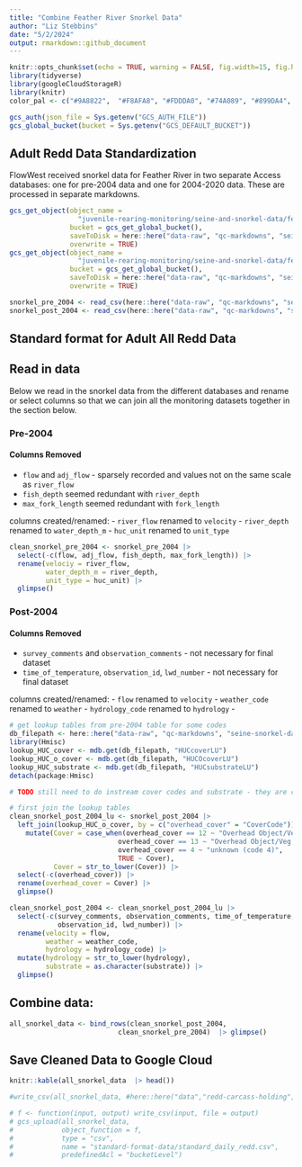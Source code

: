 ```yaml
---
title: "Combine Feather River Snorkel Data"
author: "Liz Stebbins"
date: "5/2/2024"
output: rmarkdown::github_document
---
```


```r
knitr::opts_chunk$set(echo = TRUE, warning = FALSE, fig.width=15, fig.height=10)
library(tidyverse)
library(googleCloudStorageR)
library(knitr)
color_pal <- c("#9A8822",  "#F8AFA8", "#FDDDA0", "#74A089", "#899DA4", "#446455", "#DC863B", "#C93312")

gcs_auth(json_file = Sys.getenv("GCS_AUTH_FILE"))
gcs_global_bucket(bucket = Sys.getenv("GCS_DEFAULT_BUCKET"))
```

## Adult Redd Data Standardization

FlowWest received snorkel data for Feather River in two separate Access databases: one for pre-2004 data and one for 2004-2020 data. These are processed in separate markdowns.
  
```r
gcs_get_object(object_name = 
                 "juvenile-rearing-monitoring/seine-and-snorkel-data/feather-river/data-raw/pre_2004_snorkel.csv",
               bucket = gcs_get_global_bucket(),
               saveToDisk = here::here("data-raw", "qc-markdowns", "seine-snorkel-data", "feather-river", "snorkel_pre_2004.csv"),
               overwrite = TRUE)
gcs_get_object(object_name = 
                 "juvenile-rearing-monitoring/seine-and-snorkel-data/feather-river/data-raw/post_2004_snorkel.csv",
               bucket = gcs_get_global_bucket(),
               saveToDisk = here::here("data-raw", "qc-markdowns", "seine-snorkel-data", "feather-river", "snorkel_post_2004.csv"),
               overwrite = TRUE)

snorkel_pre_2004 <- read_csv(here::here("data-raw", "qc-markdowns", "seine-snorkel-data", "feather-river", "snorkel_pre_2004.csv"))
snorkel_post_2004 <- read_csv(here::here("data-raw", "qc-markdowns", "seine-snorkel-data", "feather-river", "snorkel_post_2004.csv"))

```

## Standard format for Adult All Redd Data


  
## Read in data {.tabset}
  
Below we read in the snorkel data from the different databases and rename or select columns so that we can join all the monitoring datasets together in the section below.

### Pre-2004

#### Columns Removed

- `flow` and `adj_flow` - sparsely recorded and values not on the same scale as `river_flow`
- `fish_depth` seemed redundant with `river_depth`
- `max_fork_length` seemed redundant with `fork_length`

columns created/renamed:
- `river_flow` renamed to `velocity`
- `river_depth` renamed to `water_depth_m`
- `huc_unit` renamed to `unit_type`

```r
clean_snorkel_pre_2004 <- snorkel_pre_2004 |> 
  select(-c(flow, adj_flow, fish_depth, max_fork_length)) |> 
  rename(velociy = river_flow,
         water_depth_m = river_depth,
         unit_type = huc_unit) |> 
  glimpse()
```

### Post-2004

#### Columns Removed

- `survey_comments` and `observation_comments` - not necessary for final dataset
- `time_of_temperature`, `observation_id`, `lwd_number` - not necessary for final dataset

columns created/renamed:
- `flow` renamed to `velocity`
- `weather_code` renamed to `weather`
- `hydrology_code` renamed to `hydrology`
- 

```r
# get lookup tables from pre-2004 table for some codes
db_filepath <- here::here("data-raw", "qc-markdowns", "seine-snorkel-data", "feather-river", "feather-river-db.mdb")
library(Hmisc)
lookup_HUC_cover <- mdb.get(db_filepath, "HUCcoverLU")
lookup_HUC_o_cover <- mdb.get(db_filepath, "HUCOcoverLU")
lookup_HUC_substrate <- mdb.get(db_filepath, "HUCsubstrateLU")
detach(package:Hmisc)

# TODO still need to do instream cover codes and substrate - they are complicated and time consuming

# first join the lookup tables
clean_snorkel_post_2004_lu <- snorkel_post_2004 |> 
  left_join(lookup_HUC_o_cover, by = c("overhead_cover" = "CoverCode")) |> 
    mutate(Cover = case_when(overhead_cover == 12 ~ "Overhead Object/Veg. 0 - 0.5m, Overhead Object/Veg. 0.5 - 2m",
                           overhead_cover == 13 ~ "Overhead Object/Veg. 0 - 0.5m, Submerged Aquatic Veg/Algae",
                           overhead_cover == 4 ~ "unknown (code 4)",
                           TRUE ~ Cover),
           Cover = str_to_lower(Cover)) |> 
  select(-c(overhead_cover)) |> 
  rename(overhead_cover = Cover) |> 
  glimpse()

clean_snorkel_post_2004 <- clean_snorkel_post_2004_lu |> 
  select(-c(survey_comments, observation_comments, time_of_temperature,
            observation_id, lwd_number)) |> 
  rename(velocity = flow,
         weather = weather_code,
         hydrology = hydrology_code) |> 
  mutate(hydrology = str_to_lower(hydrology),
         substrate = as.character(substrate)) |> 
  glimpse()
```


## Combine data:

```r
all_snorkel_data <- bind_rows(clean_snorkel_post_2004, 
                           clean_snorkel_pre_2004)  |> glimpse()
```


## Save Cleaned Data to Google Cloud

```r
knitr::kable(all_snorkel_data  |> head())
```

```r
#write_csv(all_snorkel_data, #here::here("data","redd-carcass-holding","standard_all_redd_data.csv"))
```

```r
# f <- function(input, output) write_csv(input, file = output)
# gcs_upload(all_snorkel_data,
#            object_function = f,
#            type = "csv",
#            name = "standard-format-data/standard_daily_redd.csv",
#            predefinedAcl = "bucketLevel")
```
